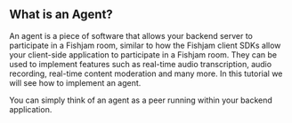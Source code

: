 ## What is an Agent?

An agent is a piece of software that allows your backend server to participate in a Fishjam room, similar to how the Fishjam client SDKs allow your client-side application to participate in a Fishjam room.
They can be used to implement features such as real-time audio transcription, audio recording, real-time content moderation and many more.
In this tutorial we will see how to implement an agent.

You can simply think of an agent as a peer running within your backend application.
